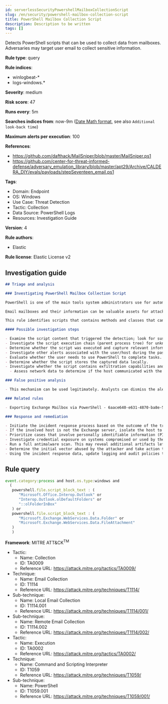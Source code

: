 ```yaml
---
id: serverlessSecurityPowershellMailboxCollectionScript
slug: /en/security/powershell-mailbox-collection-script
title: PowerShell Mailbox Collection Script
description: Description to be written
tags: []
---
```


<div id="powershell-mailbox-collection-script"></div>

Detects PowerShell scripts that can be used to collect data from mailboxes. Adversaries may target user email to collect sensitive information.

**Rule type**: query

**Rule indices**: 

* winlogbeat-*
* logs-windows.*

**Severity**: medium

**Risk score**: 47

**Runs every**: 5m

**Searches indices from**: now-9m ([Date Math format](((ref))/common-options.html#date-math), see also <DocLink id="serverlessSecurityRulesUiCreate" section="set-the-rules-schedule">`Additional look-back time`</DocLink>)

**Maximum alerts per execution**: 100

**References**: 

* https://github.com/dafthack/MailSniper/blob/master/MailSniper.ps1
* https://github.com/center-for-threat-informed-defense/adversary_emulation_library/blob/master/apt29/Archive/CALDERA_DIY/evals/payloads/stepSeventeen_email.ps1

**Tags**: 

* Domain: Endpoint
* OS: Windows
* Use Case: Threat Detection
* Tactic: Collection
* Data Source: PowerShell Logs
* Resources: Investigation Guide

**Version**: 4

**Rule authors**: 

* Elastic

**Rule license**: Elastic License v2

## Investigation guide

```markdown
## Triage and analysis

### Investigating PowerShell Mailbox Collection Script

PowerShell is one of the main tools system administrators use for automation, report routines, and other tasks. This makes it available for use in various environments, and creates an attractive way for attackers to execute code.

Email mailboxes and their information can be valuable assets for attackers. Company mailboxes often contain sensitive information such as login credentials, intellectual property, financial data, and personal information, making them high-value targets for malicious actors.

This rule identifies scripts that contains methods and classes that can be abused to collect emails from local and remote mailboxes.

#### Possible investigation steps

- Examine the script content that triggered the detection; look for suspicious DLL imports, collection or exfiltration capabilities, suspicious functions, encoded or compressed data, and other potentially malicious characteristics.
- Investigate the script execution chain (parent process tree) for unknown processes. Examine their executable files for prevalence, whether they are located in expected locations, and if they are signed with valid digital signatures.
- Determine whether the script was executed and capture relevant information, such as arguments that reveal intent or are indicators of compromise (IoCs).
- Investigate other alerts associated with the user/host during the past 48 hours.
- Evaluate whether the user needs to use PowerShell to complete tasks.
- Determine whether the script stores the captured data locally.
- Investigate whether the script contains exfiltration capabilities and identify the exfiltration server.
  - Assess network data to determine if the host communicated with the exfiltration server.

### False positive analysis

- This mechanism can be used legitimately. Analysts can dismiss the alert if the administrator is aware of the activity and it is done with proper approval.

### Related rules

- Exporting Exchange Mailbox via PowerShell - 6aace640-e631-4870-ba8e-5fdda09325db

### Response and remediation

- Initiate the incident response process based on the outcome of the triage.
- If the involved host is not the Exchange server, isolate the host to prevent further post-compromise behavior.
- Prioritize cases that involve personally identifiable information (PII) or other classified data.
- Investigate credential exposure on systems compromised or used by the attacker to ensure all compromised accounts are identified. Reset passwords for these accounts and other potentially compromised credentials, such as email, business systems, and web services.
- Run a full antimalware scan. This may reveal additional artifacts left in the system, persistence mechanisms, and malware components.
- Determine the initial vector abused by the attacker and take action to prevent reinfection through the same vector.
- Using the incident response data, update logging and audit policies to improve the mean time to detect (MTTD) and the mean time to respond (MTTR).
```

## Rule query

```js
event.category:process and host.os.type:windows and
  (
   powershell.file.script_block_text : (
      "Microsoft.Office.Interop.Outlook" or
      "Interop.Outlook.olDefaultFolders" or
      "::olFolderInBox"
   ) or
   powershell.file.script_block_text : (
      "Microsoft.Exchange.WebServices.Data.Folder" or
      "Microsoft.Exchange.WebServices.Data.FileAttachment"
   )
   )

```

**Framework**: MITRE ATT&CK<sup>TM</sup>

* Tactic:
    * Name: Collection
    * ID: TA0009
    * Reference URL: https://attack.mitre.org/tactics/TA0009/
* Technique:
    * Name: Email Collection
    * ID: T1114
    * Reference URL: https://attack.mitre.org/techniques/T1114/
* Sub-technique:
    * Name: Local Email Collection
    * ID: T1114.001
    * Reference URL: https://attack.mitre.org/techniques/T1114/001/
* Sub-technique:
    * Name: Remote Email Collection
    * ID: T1114.002
    * Reference URL: https://attack.mitre.org/techniques/T1114/002/
* Tactic:
    * Name: Execution
    * ID: TA0002
    * Reference URL: https://attack.mitre.org/tactics/TA0002/
* Technique:
    * Name: Command and Scripting Interpreter
    * ID: T1059
    * Reference URL: https://attack.mitre.org/techniques/T1059/
* Sub-technique:
    * Name: PowerShell
    * ID: T1059.001
    * Reference URL: https://attack.mitre.org/techniques/T1059/001/

